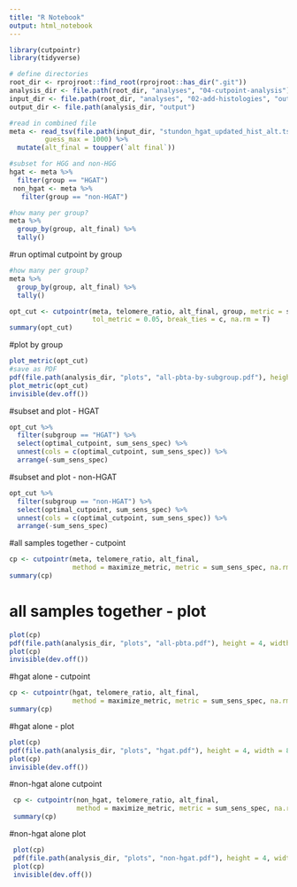 ```yaml
---
title: "R Notebook"
output: html_notebook
---
```


```r
library(cutpointr)
library(tidyverse)

# define directories 
root_dir <- rprojroot::find_root(rprojroot::has_dir(".git"))
analysis_dir <- file.path(root_dir, "analyses", "04-cutpoint-analysis")
input_dir <- file.path(root_dir, "analyses", "02-add-histologies", "output")
output_dir <- file.path(analysis_dir, "output")

#read in combined file
meta <- read_tsv(file.path(input_dir, "stundon_hgat_updated_hist_alt.tsv"),
         guess_max = 1000) %>%
  mutate(alt_final = toupper(`alt final`))

#subset for HGG and non-HGG
hgat <- meta %>%
  filter(group == "HGAT")
 non_hgat <- meta %>%
   filter(group == "non-HGAT")

#how many per group?
meta %>%
  group_by(group, alt_final) %>%
  tally()
```

#run optimal cutpoint by group
```r
#how many per group?
meta %>%
  group_by(group, alt_final) %>%
  tally()

opt_cut <- cutpointr(meta, telomere_ratio, alt_final, group, metric = sum_sens_spec, 
                     tol_metric = 0.05, break_ties = c, na.rm = T)
summary(opt_cut)
```

#plot by group
```r
plot_metric(opt_cut)
#save as PDF
pdf(file.path(analysis_dir, "plots", "all-pbta-by-subgroup.pdf"), height = 4, width = 6, onefile=FALSE)
plot_metric(opt_cut)
invisible(dev.off())
```
#subset and plot - HGAT
```r
opt_cut %>%
  filter(subgroup == "HGAT") %>%
  select(optimal_cutpoint, sum_sens_spec) %>% 
  unnest(cols = c(optimal_cutpoint, sum_sens_spec)) %>%
  arrange(-sum_sens_spec)
```

#subset and plot - non-HGAT
```r
opt_cut %>%
  filter(subgroup == "non-HGAT") %>%
  select(optimal_cutpoint, sum_sens_spec) %>% 
  unnest(cols = c(optimal_cutpoint, sum_sens_spec)) %>%
  arrange(-sum_sens_spec)
```

#all samples together - cutpoint
```r
cp <- cutpointr(meta, telomere_ratio, alt_final, 
                method = maximize_metric, metric = sum_sens_spec, na.rm = T)
summary(cp)
```
# all samples together - plot
```r
plot(cp)
pdf(file.path(analysis_dir, "plots", "all-pbta.pdf"), height = 4, width = 8, onefile=FALSE)
plot(cp)
invisible(dev.off())
```
#hgat alone - cutpoint
```r
cp <- cutpointr(hgat, telomere_ratio, alt_final,
                method = maximize_metric, metric = sum_sens_spec, na.rm = T)
summary(cp)
```

#hgat alone - plot
```r
plot(cp)
pdf(file.path(analysis_dir, "plots", "hgat.pdf"), height = 4, width = 8, onefile=FALSE)
plot(cp)
invisible(dev.off())
```

#non-hgat alone cutpoint
```r
 cp <- cutpointr(non_hgat, telomere_ratio, alt_final, 
                 method = maximize_metric, metric = sum_sens_spec, na.rm = T)
 summary(cp)
```

#non-hgat alone plot
```r
 plot(cp)
 pdf(file.path(analysis_dir, "plots", "non-hgat.pdf"), height = 4, width = 8, onefile=FALSE)
 plot(cp)
 invisible(dev.off())
```